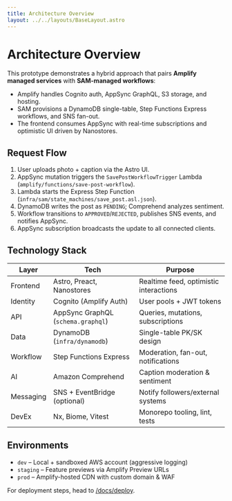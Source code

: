 ```yaml
---
title: Architecture Overview
layout: ../../layouts/BaseLayout.astro
---
```


# Architecture Overview

This prototype demonstrates a hybrid approach that pairs **Amplify managed services** with **SAM-managed workflows**:

- Amplify handles Cognito auth, AppSync GraphQL, S3 storage, and hosting.
- SAM provisions a DynamoDB single-table, Step Functions Express workflows, and SNS fan-out.
- The frontend consumes AppSync with real-time subscriptions and optimistic UI driven by Nanostores.

## Request Flow

1. User uploads photo + caption via the Astro UI.
2. AppSync mutation triggers the `SavePostWorkflowTrigger` Lambda (`amplify/functions/save-post-workflow`).
3. Lambda starts the Express Step Function (`infra/sam/state_machines/save_post.asl.json`).
4. DynamoDB writes the post as `PENDING`; Comprehend analyzes sentiment.
5. Workflow transitions to `APPROVED`/`REJECTED`, publishes SNS events, and notifies AppSync.
6. AppSync subscription broadcasts the update to all connected clients.

## Technology Stack

| Layer | Tech | Purpose |
| --- | --- | --- |
| Frontend | Astro, Preact, Nanostores | Realtime feed, optimistic interactions |
| Identity | Cognito (Amplify Auth) | User pools + JWT tokens |
| API | AppSync GraphQL (`schema.graphql`) | Queries, mutations, subscriptions |
| Data | DynamoDB (`infra/dynamodb`) | Single-table PK/SK design |
| Workflow | Step Functions Express | Moderation, fan-out, notifications |
| AI | Amazon Comprehend | Caption moderation & sentiment |
| Messaging | SNS + EventBridge (optional) | Notify followers/external systems |
| DevEx | Nx, Biome, Vitest | Monorepo tooling, lint, tests |

## Environments

- `dev` – Local + sandboxed AWS account (aggressive logging)
- `staging` – Feature previews via Amplify Preview URLs
- `prod` – Amplify-hosted CDN with custom domain & WAF

For deployment steps, head to [/docs/deploy](/docs/deploy).
